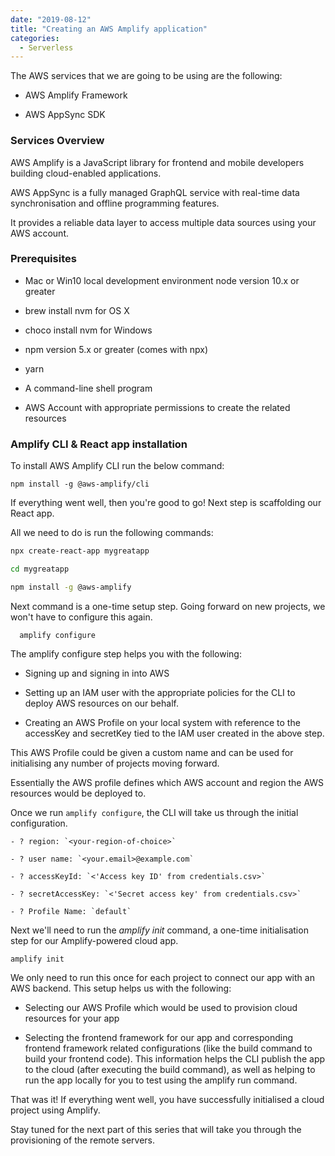 ---
date: "2019-08-12"
title: "Creating an AWS Amplify application"
categories:
  - Serverless
---

The AWS services that we are going to be using are the following:

 - AWS Amplify Framework

 - AWS AppSync SDK

### Services Overview

AWS Amplify is a JavaScript library for frontend and mobile developers building cloud-enabled applications.

AWS AppSync is a fully managed GraphQL service with real-time data synchronisation and offline programming features.  

It provides a reliable data layer to access multiple data sources using your AWS account. 

### Prerequisites

- Mac or Win10 local development environment node version 10.x or greater

- brew install nvm for OS X

- choco install nvm for Windows

- npm version 5.x or greater (comes with npx)

- yarn

- A command-line shell program

- AWS Account with appropriate permissions to create the related resources

### Amplify CLI &amp; React app installation

To install AWS Amplify CLI run the below command:

```shell
npm install -g @aws-amplify/cli
```
If everything went well, then you're good to go! Next step is scaffolding our React app.

All we need to do is run the following commands:

```bash
npx create-react-app mygreatapp

cd mygreatapp

npm install -g @aws-amplify

```
Next command is a one-time setup step.
Going forward on new projects, we won't have to configure this again. 

```shell
  amplify configure
```

The amplify configure step helps you with the following:

- Signing up and signing in into AWS

- Setting up an IAM user with the appropriate policies for the CLI to deploy AWS resources on our behalf. 

- Creating an AWS Profile on your local system with reference to the accessKey and secretKey tied to the IAM user created in the above step. 

This AWS Profile could be given a custom name and can be used for initialising any number of projects moving forward. 

Essentially the AWS profile defines which AWS account and region the AWS resources would be deployed to.

Once we run `amplify configure`, the CLI will take us through the initial configuration.

```shell
- ? region: `<your-region-of-choice>`

- ? user name: `<your.email>@example.com`

- ? accessKeyId: `<'Access key ID' from credentials.csv>`

- ? secretAccessKey: `<'Secret access key' from credentials.csv>`
  
- ? Profile Name: `default` 
```

Next we'll need to run the *amplify init* command, a one-time initialisation step for our Amplify-powered cloud app.

```shell
amplify init
```

We only need to run this once for each project to connect our app with an AWS backend. 
This setup helps us with the following:

- Selecting our AWS Profile which would be used to provision cloud resources for your app

- Selecting the frontend framework for our app and corresponding frontend framework related configurations (like the build command to build your frontend code). This information helps the CLI publish the app to the cloud (after executing the build command), as well as helping to run the app locally for you to test using the amplify run command.

That was it! If everything went well, you have successfully
initialised a cloud project using Amplify. 

Stay tuned for the next part of this series that will take you through the provisioning of the remote servers.
